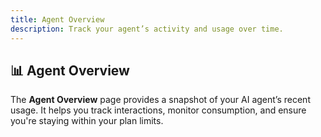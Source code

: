 ```yaml
---
title: Agent Overview
description: Track your agent’s activity and usage over time.
---
```


## 📊 Agent Overview

The **Agent Overview** page provides a snapshot of your AI agent’s recent  usage. It helps you track interactions, monitor consumption, and ensure you're staying within your plan limits.


